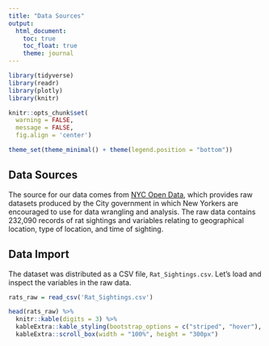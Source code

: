 ```yaml
---
title: "Data Sources"
output: 
  html_document:
    toc: true
    toc_float: true
    theme: journal
---
```


```r
library(tidyverse)
library(readr)
library(plotly)
library(knitr)

knitr::opts_chunk$set(
  warning = FALSE, 
  message = FALSE,
  fig.align = 'center')

theme_set(theme_minimal() + theme(legend.position = "bottom"))
```


## Data Sources 

The source for our data comes from [NYC Open Data ](https://data.cityofnewyork.us/Social-Services/Rat-Sightings/3q43-55fe/data), which provides raw datasets produced by the City government in which New Yorkers are encouraged to use for data wrangling and analysis. The raw data contains 232,090 records of rat sightings and variables relating to geographical location, type of location, and time of sighting.

## Data Import
The dataset was distributed as a CSV file, `Rat_Sightings.csv`. Let’s load and inspect the variables in the raw data.

```r
rats_raw = read_csv('Rat_Sightings.csv')

head(rats_raw) %>% 
  knitr::kable(digits = 3) %>% 
  kableExtra::kable_styling(bootstrap_options = c("striped", "hover"), font_size = 12) %>% 
  kableExtra::scroll_box(width = "100%", height = "300px")
```

